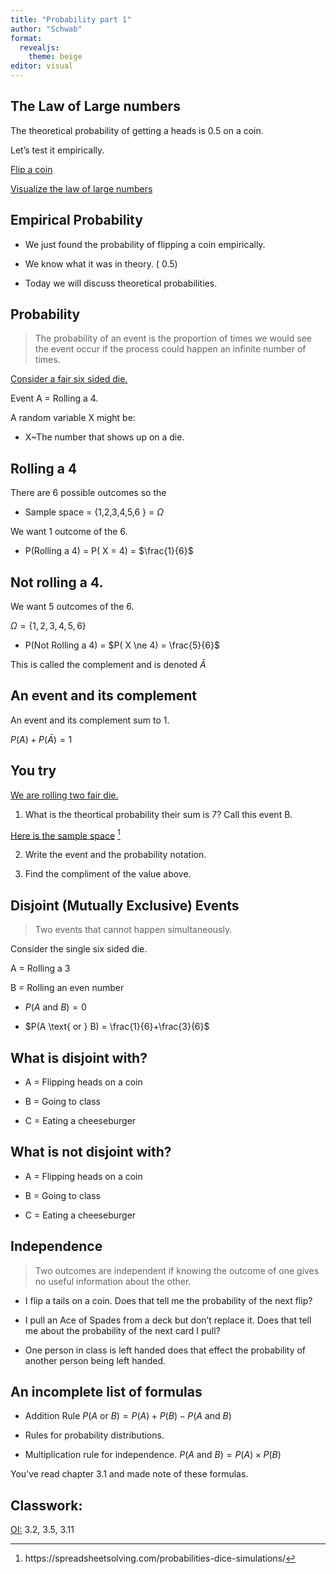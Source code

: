 ```yaml
---
title: "Probability part 1"
author: "Schwab"
format: 
  revealjs: 
    theme: beige
editor: visual
---
```


## The Law of Large numbers

The theoretical probability of getting a heads is 0.5 on a coin.

Let's test it empirically.

[Flip a coin](https://www.random.org/coins/)

[Visualize the law of large numbers](https://docs.google.com/spreadsheets/d/1pWXdJkCfo8P-oiseqJ7tAh9sXHuDjTPK3SKWNWvx_Bk/edit?usp=sharing)

## Empirical Probability

-   We just found the probability of flipping a coin empirically.

-   We know what it was in theory. ( 0.5)

-   Today we will discuss theoretical probabilities.

## Probability

> The probability of an event is the proportion of times we would see the event occur if the process could happen an infinite number of times.

[Consider a fair six sided die.](https://www.google.com/search?client=firefox-b-1-d&q=six+sided+die)

Event A = Rolling a 4.

A random variable X might be:

-   X\~The number that shows up on a die.

## Rolling a 4

There are 6 possible outcomes so the

-   Sample space = {1,2,3,4,5,6 } = $\Omega$

We want 1 outcome of the 6.

-   P(Rolling a 4) = P( X = 4) = $\frac{1}{6}$

## Not rolling a 4.

We want 5 outcomes of the 6.

$\Omega = \{1,2,3,4,5,6 \}$

-   P(Not Rolling a 4) = $P( X \ne 4) = \frac{5}{6}$

This is called the complement and is denoted $\bar{A}$

## An event and its complement

An event and its complement sum to 1.

$P(A) + P(\bar{A}) = 1$

## You try

[We are rolling two fair die.](https://www.google.com/search?client=firefox-b-1-d&q=six+sided+die)

1.  What is the theortical probability their sum is 7? Call this event B.

[Here is the sample space](https://spreadsheetsolving.com/wp-content/uploads/2013/06/techsmithwor6cb3.png) [^1]

[^1]: https://spreadsheetsolving.com/probabilities-dice-simulations/

2.  Write the event and the probability notation.

3.  Find the compliment of the value above.

## Disjoint (Mutually Exclusive) Events

> Two events that cannot happen simultaneously.

Consider the single six sided die.

A = Rolling a 3

B = Rolling an even number

-   $P(A \text{ and } B) = 0$

-   $P(A \text{ or } B) = \frac{1}{6}+\frac{3}{6}$

## What is disjoint with?

::: incremental
-   A = Flipping heads on a coin

-   B = Going to class

-   C = Eating a cheeseburger
:::

## What is not disjoint with?

-   A = Flipping heads on a coin

-   B = Going to class

-   C = Eating a cheeseburger

## Independence

> Two outcomes are independent if knowing the outcome of one gives no useful information about the other.

-   I flip a tails on a coin. Does that tell me the probability of the next flip?

-   I pull an Ace of Spades from a deck but don't replace it. Does that tell me about the probability of the next card I pull?

-   One person in class is left handed does that effect the probability of another person being left handed.

## An incomplete list of formulas

-   Addition Rule $P(A \text{ or } B) = P(A) + P(B) - P(A \text{ and } B)$

-   Rules for probability distributions.

-   Multiplication rule for independence. $P(A \text{ and } B) = P(A) \times P(B)$

You've read chapter 3.1 and made note of these formulas.

## Classwork:

[OI:](https://www.biostat.jhsph.edu/~iruczins/teaching/books/2019.openintro.statistics.pdf) 3.2, 3.5, 3.11
